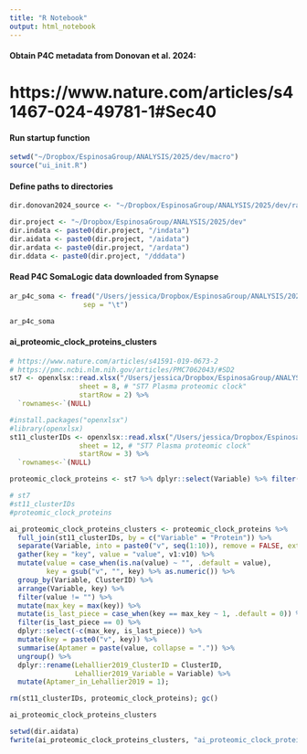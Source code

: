 ```yaml
---
title: "R Notebook"
output: html_notebook
---
```


#### Obtain P4C metadata from Donovan et al. 2024:
# https://www.nature.com/articles/s41467-024-49781-1#Sec40

#### Run startup function
```r
setwd("~/Dropbox/EspinosaGroup/ANALYSIS/2025/dev/macro")
source("ui_init.R")
```
#### Define paths to directories
```r
dir.donovan2024_source <- "~/Dropbox/EspinosaGroup/ANALYSIS/2025/dev/rawdata/Donovan2024_syn31481952.5"

dir.project <- "~/Dropbox/EspinosaGroup/ANALYSIS/2025/dev"
dir.indata <- paste0(dir.project, "/indata")
dir.aidata <- paste0(dir.project, "/aidata")
dir.ardata <- paste0(dir.project, "/ardata")
dir.ddata <- paste0(dir.project, "/dddata")
```

#### Read P4C SomaLogic data downloaded from Synapse
```r
ar_p4c_soma <- fread("/Users/jessica/Dropbox/EspinosaGroup/ANALYSIS/2025/dev/rawdata/HTP_SOMAscan_Proteomics_Synapse.txt",
                  sep = "\t")

ar_p4c_soma
```

#### ai_proteomic_clock_proteins_clusters
```r
# https://www.nature.com/articles/s41591-019-0673-2
# https://pmc.ncbi.nlm.nih.gov/articles/PMC7062043/#SD2
st7 <- openxlsx::read.xlsx("/Users/jessica/Dropbox/EspinosaGroup/ANALYSIS/2025/dev/rawdata/NIHMS1541641-supplement-1541641_Sup_Tab1-17.xlsx",
                 sheet = 8, # "ST7 Plasma proteomic clock"
                 startRow = 2) %>% 
  `rownames<-`(NULL)

#install.packages("openxlsx")
#library(openxlsx)
st11_clusterIDs <- openxlsx::read.xlsx("/Users/jessica/Dropbox/EspinosaGroup/ANALYSIS/2025/dev/rawdata/NIHMS1541641-supplement-1541641_Sup_Tab1-17.xlsx",
                 sheet = 12, # "ST7 Plasma proteomic clock"
                 startRow = 3) %>% 
  `rownames<-`(NULL)

proteomic_clock_proteins <- st7 %>% dplyr::select(Variable) %>% filter(Variable != "(Intercept)")

# st7
#st11_clusterIDs
#proteomic_clock_proteins

ai_proteomic_clock_proteins_clusters <- proteomic_clock_proteins %>%
  full_join(st11_clusterIDs, by = c("Variable" = "Protein")) %>%
  separate(Variable, into = paste0("v", seq(1:10)), remove = FALSE, extra = "merge") %>%
  gather(key = "key", value = "value", v1:v10) %>%
  mutate(value = case_when(is.na(value) ~ "", .default = value),
         key = gsub("v", "", key) %>% as.numeric()) %>%
  group_by(Variable, ClusterID) %>%
  arrange(Variable, key) %>%
  filter(value != "") %>%
  mutate(max_key = max(key)) %>%
  mutate(is_last_piece = case_when(key == max_key ~ 1, .default = 0)) %>%
  filter(is_last_piece == 0) %>%
  dplyr::select(-c(max_key, is_last_piece)) %>%
  mutate(key = paste0("v", key)) %>%
  summarise(Aptamer = paste(value, collapse = ".")) %>%
  ungroup() %>%
  dplyr::rename(Lehallier2019_ClusterID = ClusterID,
                Lehallier2019_Variable = Variable) %>%
  mutate(Aptamer_in_Lehallier2019 = 1);

rm(st11_clusterIDs, proteomic_clock_proteins); gc()

ai_proteomic_clock_proteins_clusters
```

```r
setwd(dir.aidata)
fwrite(ai_proteomic_clock_proteins_clusters, "ai_proteomic_clock_proteins_clusters.csv.gz")
```

